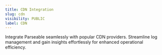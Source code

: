 ```yaml
---
title: CDN Integration
slug: cdn
visibility: PUBLIC
label: CDN
---
```

Integrate Parseable seamlessly with popular CDN providers. Streamline log management and gain insights effortlessly for enhanced operational efficiency.